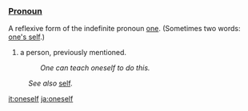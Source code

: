 ===[[Pronoun]]===
A reflexive form of the indefinite pronoun [[one]]. (Sometimes two words: [[one's self]].) 
#a person, previously mentioned.
#:''One can teach oneself to do this.'' 

:''See also'' [[self]].

[[it:oneself]]
[[ja:oneself]]